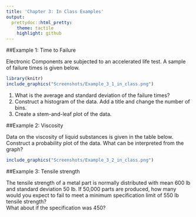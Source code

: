 ```yaml
---
title: 'Chapter 3: In Class Examples'
output:
  prettydoc::html_pretty:
    theme: tactile
    highlight: github
---
```


##Example 1: Time to Failure

Electronic Components are subjected to an accelerated life test. A sample of failure times is given below.

```r
library(knitr)
include_graphics("Screenshots/Example_3_1_in_class.png")
```

1. What is the average and standard deviation of the failure times?  
2. Construct a histogram of the data. Add a title and change the number of bins.  
3. Create a stem-and-leaf plot of the data.  

  
##Example 2: Viscosity

Data on the viscosity of liquid substances is given in the table below. Construct a probability plot of the data. What can be interpreted from the graph?

```r
include_graphics("Screenshots/Example_3_2_in_class.png")
```

##Example 3: Tensile strength
  
The tensile strength of a metal part is normally distributed with mean 600 lb and standard deviation 50 lb.
If 50,000 parts are produced, how many would you expect to fail to meet a minimum specification limit of 550 lb tensile strength?  
What about if the specification was 450?

